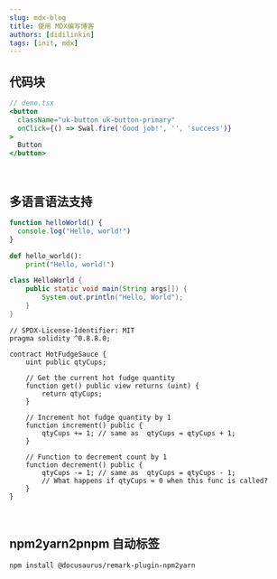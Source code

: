 ```yaml
---
slug: mdx-blog
title: 使用 MDX编写博客
authors: [didilinkin]
tags: [init, mdx]
---
```

<!-- sweetalert2: https://sweetalert2.github.io/#examples -->


## 代码块

```jsx live
// demo.tsx
<button
  className="uk-button uk-button-primary"
  onClick={() => Swal.fire('Good job!', '', 'success')}
>
  Button
</button>
```

<br />

<!--truncate-->

## 多语言语法支持

<Tabs>
<TabItem value="js" label="JavaScript">

```js
function helloWorld() {
  console.log("Hello, world!")
}
```

</TabItem>

<TabItem value="py" label="Python">

```py
def hello_world():
    print("Hello, world!")
```

</TabItem>
<TabItem value="java" label="Java">

```java
class HelloWorld {
    public static void main(String args[]) {
        System.out.println("Hello, World");
    }
}
```

</TabItem>
<TabItem value="solidity" label="Solidity">

```solidity
// SPDX-License-Identifier: MIT
pragma solidity ^0.8.8.0;

contract HotFudgeSauce {
    uint public qtyCups;

    // Get the current hot fudge quantity
    function get() public view returns (uint) {
        return qtyCups;
    }

    // Increment hot fudge quantity by 1
    function increment() public {
        qtyCups += 1; // same as  qtyCups = qtyCups + 1;
    }

    // Function to decrement count by 1
    function decrement() public {
        qtyCups -= 1; // same as  qtyCups = qtyCups - 1;
        // What happens if qtyCups = 0 when this func is called?
    }
}
```

</TabItem>
</Tabs>

<br />

## npm2yarn2pnpm 自动标签

```bash npm2yarn2pnpm
npm install @docusaurus/remark-plugin-npm2yarn
```
